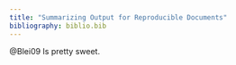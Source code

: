 ```yaml
---
title: "Summarizing Output for Reproducible Documents"
bibliography: biblio.bib
---
```


@Blei09 Is pretty sweet.